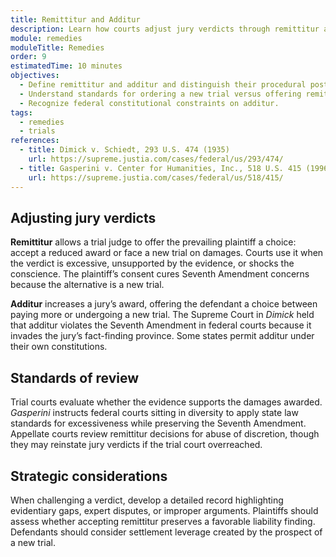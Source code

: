 ```yaml
---
title: Remittitur and Additur
description: Learn how courts adjust jury verdicts through remittitur and additur, including constitutional boundaries.
module: remedies
moduleTitle: Remedies
order: 9
estimatedTime: 10 minutes
objectives:
  - Define remittitur and additur and distinguish their procedural posture.
  - Understand standards for ordering a new trial versus offering remittitur.
  - Recognize federal constitutional constraints on additur.
tags:
  - remedies
  - trials
references:
  - title: Dimick v. Schiedt, 293 U.S. 474 (1935)
    url: https://supreme.justia.com/cases/federal/us/293/474/
  - title: Gasperini v. Center for Humanities, Inc., 518 U.S. 415 (1996)
    url: https://supreme.justia.com/cases/federal/us/518/415/
---
```

## Adjusting jury verdicts

**Remittitur** allows a trial judge to offer the prevailing plaintiff a choice: accept a reduced award or face a new trial on damages. Courts use it when the verdict is excessive, unsupported by the evidence, or shocks the conscience. The plaintiff’s consent cures Seventh Amendment concerns because the alternative is a new trial.

**Additur** increases a jury’s award, offering the defendant a choice between paying more or undergoing a new trial. The Supreme Court in *Dimick* held that additur violates the Seventh Amendment in federal courts because it invades the jury’s fact-finding province. Some states permit additur under their own constitutions.

## Standards of review

Trial courts evaluate whether the evidence supports the damages awarded. *Gasperini* instructs federal courts sitting in diversity to apply state law standards for excessiveness while preserving the Seventh Amendment. Appellate courts review remittitur decisions for abuse of discretion, though they may reinstate jury verdicts if the trial court overreached.

## Strategic considerations

When challenging a verdict, develop a detailed record highlighting evidentiary gaps, expert disputes, or improper arguments. Plaintiffs should assess whether accepting remittitur preserves a favorable liability finding. Defendants should consider settlement leverage created by the prospect of a new trial.
